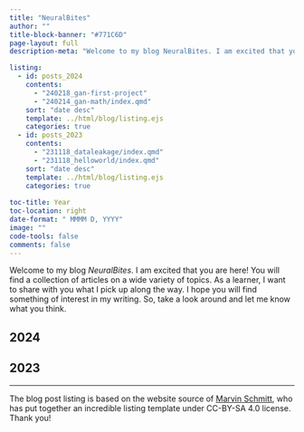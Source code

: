 ```yaml
---
title: "NeuralBites"
author: ""
title-block-banner: "#771C6D"
page-layout: full
description-meta: "Welcome to my blog NeuralBites. I am excited that you are here! You will find a collection of articles on a wide variety of topics. As a learner, I want to share with you what I pick up along the way. I hope you will find something of interest in my writing. So, take a look around and let me know what you think."

listing:
  - id: posts_2024
    contents: 
      - "240218_gan-first-project"
      - "240214_gan-math/index.qmd"
    sort: "date desc"
    template: ../html/blog/listing.ejs
    categories: true
  - id: posts_2023
    contents: 
      - "231118_dataleakage/index.qmd"
      - "231118_helloworld/index.qmd"
    sort: "date desc"
    template: ../html/blog/listing.ejs
    categories: true
    
toc-title: Year
toc-location: right
date-format: " MMMM D, YYYY"
image: ""
code-tools: false
comments: false
---
```


Welcome to my blog *NeuralBites*. I am excited that you are here! You will find a collection of articles on a wide variety of topics. As a learner, I want to share with you what I pick up along the way. I hope you will find something of interest in my writing. So, take a look around and let me know what you think.

## 2024

::: {#posts_2024}
:::

## 2023

::: {#posts_2023}
:::

------------------------------------------------------------------------

The blog post listing is based on the website source of [Marvin Schmitt](https://www.marvinschmitt.com/), who has put together an incredible listing template under CC-BY-SA 4.0 license. Thank you!

